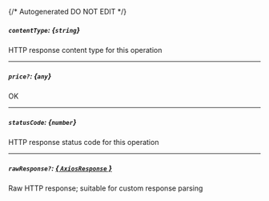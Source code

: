 {/* Autogenerated DO NOT EDIT  */}
##### `contentType`: *{`string`}*
HTTP response content type for this operation

---
##### `price?`: *{`any`}*
OK

---
##### `statusCode`: *{`number`}*
HTTP response status code for this operation

---
##### `rawResponse?`: [*{ `AxiosResponse` }*](https://axios-http.com/docs/res_schema)
Raw HTTP response; suitable for custom response parsing


